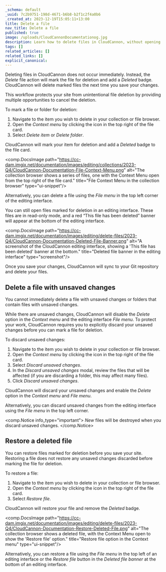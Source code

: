 ```yaml
---
_schema: default
_uuid: 7c2b9751-198d-4671-b6b8-b2f1c2f4a0b6
_created_at: 2023-12-19T15:05:11+13:00
title: Delete a file
nav_title: Delete a file
published: true
image: /uploads/CloudCannonDocumentationog.jpg
description: Learn how to delete files in CloudCannon, without opening your Git repository.
tags: []
related_articles: []
related_links: []
explicit_canonical:
---
```

Deleting files in CloudCannon does not occur immediately. Instead, the *Delete* file action will mark the file for deletion and add a *Deleted* badge. CloudCannon will delete marked files the next time you save your changes.

This workflow protects your site from unintentional file deletion by providing multiple opportunities to cancel the deletion.

To mark a file or folder for deletion:

1. Navigate to the item you wish to delete in your collection or file browser.
2. Open the *Context menu* by clicking the icon in the top right of the file card.
3. Select *Delete item* or *Delete folder*.

CloudCannon will mark your item for deletion and add a *Deleted* badge to the file card.

<comp.DocsImage path="https://cc-dam.imgix.net/documentation/images/editing/collections/2023-Q4/CloudCannon-Documentation-File-Context-Menu.png" alt="The collection browser shows a series of files, one with the Context Menu open from the top right of the file card." title="File Context Menu in the collection browser" type="ui-snippet"/>

Alternatively, you can delete a file using the *File menu* in the top left corner of the editing interface.

You can still open files marked for deletion in an editing interface. These files are in read-only mode, and a red “This file has been deleted” banner will appear at the bottom of the editing interface.

<comp.DocsImage path="https://cc-dam.imgix.net/documentation/images/editing/delete-files/2023-Q4/CloudCannon-Documentation-Deleted-File-Banner.png" alt="A screenshot of the CloudCannon editing interface, showing a 'This file has been deleted' banner at the bottom." title="Deleted file banner in the editing interface" type="screenshot"/>

Once you save your changes, CloudCannon will sync to your Git repository and delete your files.

## Delete a file with unsaved changes

You cannot immediately delete a file with unsaved changes or folders that contain files with unsaved changes.

While there are unsaved changes, CloudCannon will disable the *Delete* option in the *Context menu* and the editing interface *File menu*. To protect your work, CloudCannon requires you to explicitly discard your unsaved changes before you can mark a file for deletion.

To discard unsaved changes:

1. Navigate to the item you wish to delete in your collection or file browser.
2. Open the *Context menu* by clicking the icon in the top right of the file card.
3. Select *Discard unsaved changes*.
4. In the *Discard unsaved changes* modal, review the files that will be affected (if you are discarding a folder, this may affect many files).
5. Click *Discard unsaved changes*.

CloudCannon will discard your unsaved changes and enable the *Delete* option in the *Context menu* and *File menu*.

Alternatively, you can discard unsaved changes from the editing interface using the *File menu* in the top left corner.

<comp.Notice info_type="important">
  *New* files will be destroyed when you discard unsaved changes.
</comp.Notice>

## Restore a deleted file

You can restore files marked for deletion before you save your site. Restoring a file does not restore any unsaved changes discarded before marking the file for deletion.

To restore a file:

1. Navigate to the item you wish to delete in your collection or file browser.
2. Open the *Context menu* by clicking the icon in the top right of the file card.
3. Select *Restore file*.

CloudCannon will restore your file and remove the *Deleted* badge.

<comp.DocsImage path="https://cc-dam.imgix.net/documentation/images/editing/delete-files/2023-Q4/CloudCannon-Documentation-Restore-Deleted-File.png" alt="The collection browser shows a deleted file, with the Context Menu open to show the 'Restore file' option." title="Restore file option in the Context menu" type="ui-snippet"/>

Alternatively, you can restore a file using the *File menu* in the top left of an editing interface or the *Restore file* button in the *Deleted file banner* at the bottom of an editing interface.